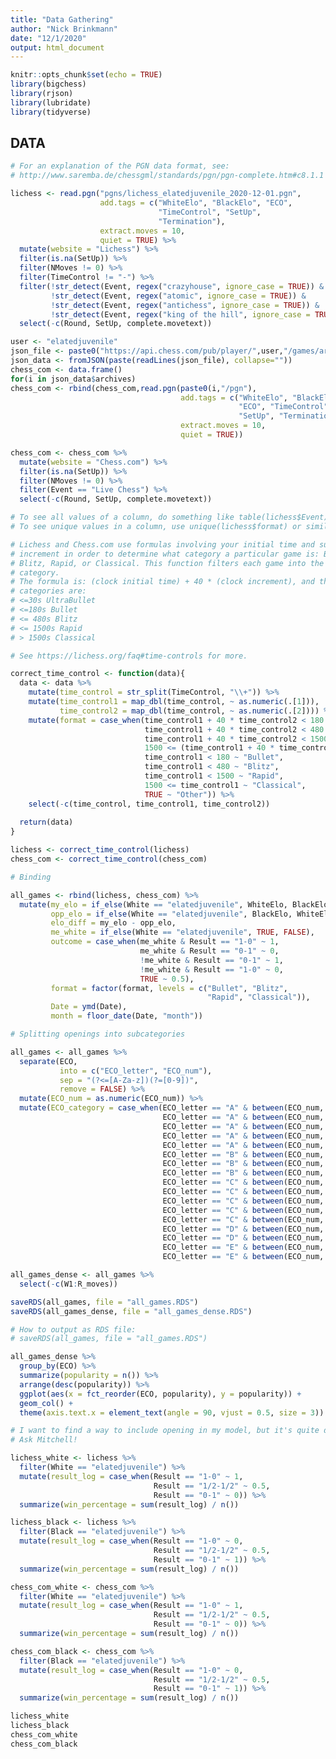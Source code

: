```yaml
---
title: "Data Gathering"
author: "Nick Brinkmann"
date: "12/1/2020"
output: html_document
---
```


```r
knitr::opts_chunk$set(echo = TRUE)
library(bigchess)
library(rjson)
library(lubridate)
library(tidyverse)
```

## DATA

```r
# For an explanation of the PGN data format, see:
# http://www.saremba.de/chessgml/standards/pgn/pgn-complete.htm#c8.1.1

lichess <- read.pgn("pgns/lichess_elatedjuvenile_2020-12-01.pgn", 
                    add.tags = c("WhiteElo", "BlackElo", "ECO",
                                 "TimeControl", "SetUp",
                                 "Termination"),
                    extract.moves = 10,
                    quiet = TRUE) %>%
  mutate(website = "Lichess") %>%
  filter(is.na(SetUp)) %>%
  filter(NMoves != 0) %>%
  filter(TimeControl != "-") %>%
  filter(!str_detect(Event, regex("crazyhouse", ignore_case = TRUE)) &
         !str_detect(Event, regex("atomic", ignore_case = TRUE)) &
         !str_detect(Event, regex("antichess", ignore_case = TRUE)) &
         !str_detect(Event, regex("king of the hill", ignore_case = TRUE))) %>%
  select(-c(Round, SetUp, complete.movetext))

```


```r
user <- "elatedjuvenile"
json_file <- paste0("https://api.chess.com/pub/player/",user,"/games/archives")
json_data <- fromJSON(paste(readLines(json_file), collapse=""))
chess_com <- data.frame()
for(i in json_data$archives)
chess_com <- rbind(chess_com,read.pgn(paste0(i,"/pgn"), 
                                      add.tags = c("WhiteElo", "BlackElo",
                                                   "ECO", "TimeControl", 
                                                   "SetUp", "Termination"),
                                      extract.moves = 10,
                                      quiet = TRUE))

chess_com <- chess_com %>%
  mutate(website = "Chess.com") %>%
  filter(is.na(SetUp)) %>%
  filter(NMoves != 0) %>%
  filter(Event == "Live Chess") %>%
  select(-c(Round, SetUp, complete.movetext))

# To see all values of a column, do something like table(lichess$Event) in console.
# To see unique values in a column, use unique(lichess$format) or similar.
```

```r
# Lichess and Chess.com use formulas involving your initial time and subsequent
# increment in order to determine what category a particular game is: Bullet,
# Blitz, Rapid, or Classical. This function filters each game into the correct
# category.
# The formula is: (clock initial time) + 40 * (clock increment), and the
# categories are:
# <=30s UltraBullet
# <=180s Bullet
# <= 480s Blitz
# <= 1500s Rapid
# > 1500s Classical

# See https://lichess.org/faq#time-controls for more.

correct_time_control <- function(data){
  data <- data %>%
    mutate(time_control = str_split(TimeControl, "\\+")) %>%
    mutate(time_control1 = map_dbl(time_control, ~ as.numeric(.[1])),
           time_control2 = map_dbl(time_control, ~ as.numeric(.[2]))) %>%
    mutate(format = case_when(time_control1 + 40 * time_control2 < 180 ~ "Bullet",
                              time_control1 + 40 * time_control2 < 480 ~ "Blitz",
                              time_control1 + 40 * time_control2 < 1500 ~ "Rapid",
                              1500 <= (time_control1 + 40 * time_control2) ~ "Classical",
                              time_control1 < 180 ~ "Bullet",
                              time_control1 < 480 ~ "Blitz",
                              time_control1 < 1500 ~ "Rapid",
                              1500 <= time_control1 ~ "Classical",
                              TRUE ~ "Other")) %>%
    select(-c(time_control, time_control1, time_control2))
  
  return(data)
}
```


```r
lichess <- correct_time_control(lichess)
chess_com <- correct_time_control(chess_com)
```


```r
# Binding

all_games <- rbind(lichess, chess_com) %>%
  mutate(my_elo = if_else(White == "elatedjuvenile", WhiteElo, BlackElo),
         opp_elo = if_else(White == "elatedjuvenile", BlackElo, WhiteElo),
         elo_diff = my_elo - opp_elo,
         me_white = if_else(White == "elatedjuvenile", TRUE, FALSE),
         outcome = case_when(me_white & Result == "1-0" ~ 1,
                             me_white & Result == "0-1" ~ 0,
                             !me_white & Result == "0-1" ~ 1,
                             !me_white & Result == "1-0" ~ 0,
                             TRUE ~ 0.5),
         format = factor(format, levels = c("Bullet", "Blitz", 
                                            "Rapid", "Classical")),
         Date = ymd(Date),
         month = floor_date(Date, "month"))

# Splitting openings into subcategories

all_games <- all_games %>% 
  separate(ECO,
           into = c("ECO_letter", "ECO_num"),
           sep = "(?<=[A-Za-z])(?=[0-9])",
           remove = FALSE) %>% 
  mutate(ECO_num = as.numeric(ECO_num)) %>% 
  mutate(ECO_category = case_when(ECO_letter == "A" & between(ECO_num, 0, 39) ~ "A00-A39",
                                  ECO_letter == "A" & between(ECO_num, 40, 44) ~ "A40-A44",
                                  ECO_letter == "A" & between(ECO_num, 45, 49) ~ "A45-A49",
                                  ECO_letter == "A" & between(ECO_num, 50, 79) ~ "A50-A79",
                                  ECO_letter == "A" & between(ECO_num, 80, 99) ~ "A80-A99",
                                  ECO_letter == "B" & between(ECO_num, 0, 9) ~ "B00-B09",
                                  ECO_letter == "B" & between(ECO_num, 10, 19) ~ "B10-B19",
                                  ECO_letter == "B" & between(ECO_num, 20, 99) ~ "B20-B99",
                                  ECO_letter == "C" & between(ECO_num, 0, 19) ~ "C00-C19",
                                  ECO_letter == "C" & between(ECO_num, 20, 29) ~ "C20-C29",
                                  ECO_letter == "C" & between(ECO_num, 30, 39) ~ "C30-C39",
                                  ECO_letter == "C" & between(ECO_num, 40, 59) ~ "C40-C59",
                                  ECO_letter == "C" & between(ECO_num, 60, 99) ~ "C60-C99",
                                  ECO_letter == "D" & between(ECO_num, 0, 69) ~ "D00-D69",
                                  ECO_letter == "D" & between(ECO_num, 70, 99) ~ "D70-D99",
                                  ECO_letter == "E" & between(ECO_num, 0, 59) ~ "E00-E59",
                                  ECO_letter == "E" & between(ECO_num, 60, 99) ~ "E60-E99"))

all_games_dense <- all_games %>% 
  select(-c(W1:R_moves))

saveRDS(all_games, file = "all_games.RDS")
saveRDS(all_games_dense, file = "all_games_dense.RDS")

# How to output as RDS file:
# saveRDS(all_games, file = "all_games.RDS")
```

```r
all_games_dense %>% 
  group_by(ECO) %>% 
  summarize(popularity = n()) %>% 
  arrange(desc(popularity)) %>% 
  ggplot(aes(x = fct_reorder(ECO, popularity), y = popularity)) +
  geom_col() +
  theme(axis.text.x = element_text(angle = 90, vjust = 0.5, size = 3))

# I want to find a way to include opening in my model, but it's quite difficult.
# Ask Mitchell!
```

```r
lichess_white <- lichess %>%
  filter(White == "elatedjuvenile") %>%
  mutate(result_log = case_when(Result == "1-0" ~ 1,
                                Result == "1/2-1/2" ~ 0.5,
                                Result == "0-1" ~ 0)) %>%
  summarize(win_percentage = sum(result_log) / n())

lichess_black <- lichess %>%
  filter(Black == "elatedjuvenile") %>%
  mutate(result_log = case_when(Result == "1-0" ~ 0,
                                Result == "1/2-1/2" ~ 0.5,
                                Result == "0-1" ~ 1)) %>%
  summarize(win_percentage = sum(result_log) / n())

chess_com_white <- chess_com %>%
  filter(White == "elatedjuvenile") %>%
  mutate(result_log = case_when(Result == "1-0" ~ 1,
                                Result == "1/2-1/2" ~ 0.5,
                                Result == "0-1" ~ 0)) %>%
  summarize(win_percentage = sum(result_log) / n())

chess_com_black <- chess_com %>%
  filter(Black == "elatedjuvenile") %>%
  mutate(result_log = case_when(Result == "1-0" ~ 0,
                                Result == "1/2-1/2" ~ 0.5,
                                Result == "0-1" ~ 1)) %>%
  summarize(win_percentage = sum(result_log) / n())

lichess_white
lichess_black
chess_com_white
chess_com_black
```



